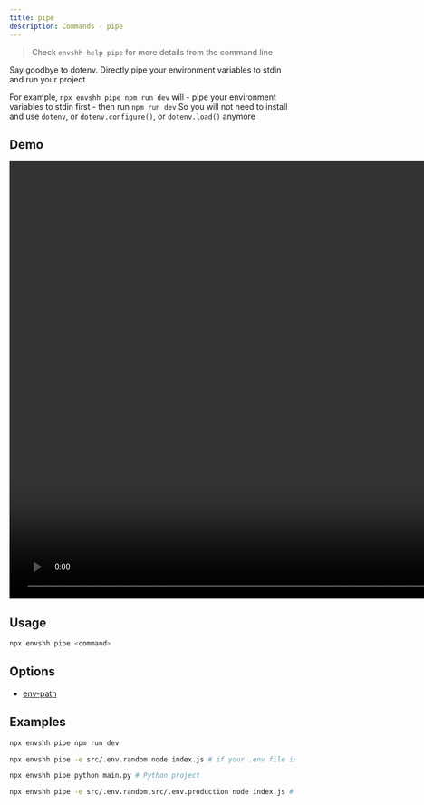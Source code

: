 ```yaml
---
title: pipe
description: Commands - pipe
---
```



> Check `envshh help pipe` for more details from the command line

Say goodbye to dotenv. Directly pipe your environment variables to stdin and run your project

For example, `npx envshh pipe npm run dev` will - pipe your environment variables to stdin first - then run `npm run dev`
So you will not need to install and use `dotenv`, or `dotenv.configure()`, or `dotenv.load()` anymore

## Demo

<video width="1478" height="772" controls>
  <source src={pipeTutorial} type="video/webm" />
</video>

## Usage

```bash
npx envshh pipe <command>
```

## Options

- [env-path](/core-concepts/03-env-path)

## Examples

```bash
npx envshh pipe npm run dev
```

```bash
npx envshh pipe -e src/.env.random node index.js # if your .env file is not in the root directory or does not follow .env naming convention
```

```bash
npx envshh pipe python main.py # Python project
```

```bash
npx envshh pipe -e src/.env.random,src/.env.production node index.js # if you have multiple .env files
```
